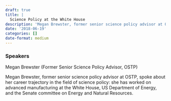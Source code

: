 ```yaml
---
draft: true 
title: |
  Science Policy at the White House
description: 'Megan Brewster, former senior science policy advisor at OSTP, spoke about her career trajectory in the field of science policy: she has worked on advanced manufacturing at the White House, US Department of Energy, and the Senate committee on Energy and Natural Resources.'
date: '2018-06-19'
categories: []
date-format: medium 
---
```



### Speakers  
Megan Brewster (Former Senior Science Policy Advisor, OSTP)

Megan Brewster, former senior science policy advisor at OSTP, spoke about her career trajectory in the field of science policy: she has worked on advanced manufacturing at the White House, US Department of Energy, and the Senate committee on Energy and Natural Resources.


